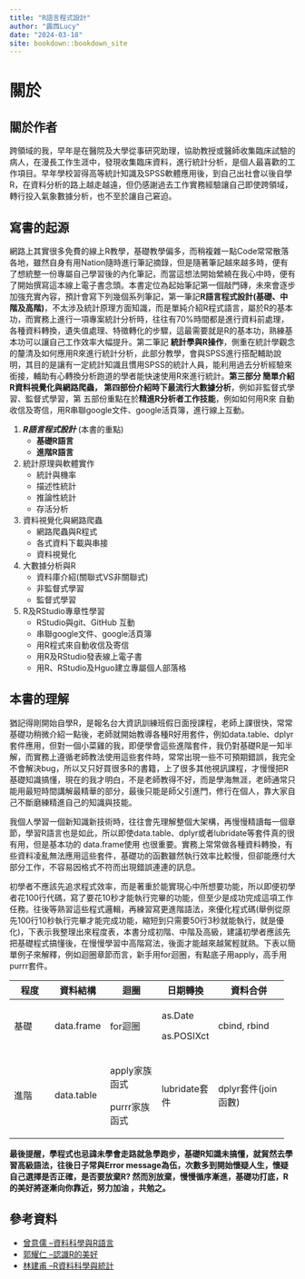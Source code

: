 ```yaml
---
title: "R語言程式設計"
author: "露西Lucy"
date: "2024-03-18"
site: bookdown::bookdown_site
---
```


# 關於

## 關於作者

跨領域的我，早年是在醫院及大學從事研究助理，協助教授或醫師收集臨床試驗的病人，在漫長工作生涯中，發現收集臨床資料，進行統計分析，是個人最喜歡的工作項目。早年學校習得高等統計知識及SPSS軟體應用後，到自己出社會以後自學R，在資料分析的路上越走越遠，但仍感謝過去工作實務經驗讓自己即使跨領域，轉行投入氣象數據分析，也不至於讓自己窘迫。

## 寫書的起源

網路上其實很多免費的線上R教學，基礎教學偏多，而稍複雜一點Code常常散落各地，雖然自身有用Nation隨時進行筆記摘錄，但是隨著筆記越來越多時，便有了想統整一份專屬自己學習後的內化筆記，而當這想法開始縈繞在我心中時，便有了開始撰寫這本線上電子書念頭。本書定位為起始筆記第一個敲門磚，未來會逐步加強充實內容，預計會寫下列幾個系列筆記，第一筆記**R語言程式設計(基礎、中階及高階)**，不太涉及統計原理方面知識，而是單純介紹R程式語言，屬於R的基本功，而實務上進行一項專案統計分析時，往往有70%時間都是進行資料前處理，各種資料轉換，遺失值處理、特徵轉化的步驟，這最需要就是R的基本功，熟練基本功可以讓自己工作效率大幅提升。第二筆記 **統計學與R操作**，側重在統計學觀念的釐清及如何應用R來進行統計分析，此部分教學，會與SPSS進行搭配輔助說明，其目的是讓有一定統計知識且慣用SPSS的統計人員，能利用過去分析經驗來銜接，輔助有心轉換分析跑道的學者能快速使用R來進行統計。**第三部分 簡單介紹R資料視覺化與網路爬蟲， 第四部份介紹時下最流行大數據分析**，例如非監督式學習、監督式學習，第 五部份重點在於**精進R分析者工作技能**，例如如何用R來 自動收信及寄信，用R串聯google文件、google活頁簿，進行線上互動。

1.  ***R語言程式設計*** (本書的重點)
    -   **基礎R語言**
    -   **進階R語言**
2.  統計原理與軟體實作
    -   統計與機率
    -   描述性統計
    -   推論性統計
    -   存活分析
3.  資料視覺化與網路爬蟲
    -   網路爬蟲與R程式
    -   各式資料下載與串接
    -   資料視覺化
4.  大數據分析與R
    -   資料庫介紹(關聯式VS非關聯式)
    -   非監督式學習
    -   監督式學習
5.  R及RStudio專章性學習
    -   RStudio與git、GitHub 互動
    -   串聯google文件、google活頁簿
    -   用R程式來自動收信及寄信
    -   用R及RStudio發表線上電子書
    -   用R、RStudio及Hguo建立專屬個人部落格

## 本書的理解

猶記得剛開始自學R，是報名台大資訊訓練班假日面授課程，老師上課很快，常常基礎功稍微介紹一點後，老師就開始教導各種R好用套件，例如data.table、dplyr套件應用，但對一個小菜雞的我，即便學會這些進階套件，我仍對基礎R是一知半解，而實務上遵循老師教法使用這些套件時，常常出現一些不可預期錯誤，我完全不會解決bug，所以又只好買很多R的書籍，上了很多其他視訊課程，才慢慢把R基礎知識搞懂，現在的我才明白，不是老師教得不好，而是學海無涯，老師通常只能用最短時間講解最精華的部分，最後只能是師父引進門，修行在個人，靠大家自己不斷磨練精進自己的知識與技能。

我個人學習一個新知識新技術時，往往會先理解整個大架構，再慢慢精讀每一個章節，學習R語言也是如此，所以即使data.table、dplyr或者lubridate等套件真的很有用，但是基本功的 data.frame使用 也很重要。實務上常常做各種資料轉換，有些資料凌亂無法應用這些套件，基礎功的函數雖然執行效率比較慢，但卻能應付大部分工作，不容易因格式不符而出現錯誤連連的訊息。

初學者不應該先追求程式效率，而是著重於能實現心中所想要功能，所以即便初學者花100行代碼，寫了要花10秒才能執行完畢的功能，但至少是成功完成這項工作任務。往後等熟習這些程式邏輯，再練習寫更進階語法，來優化程式碼(舉例從原先100行10秒執行完畢才能完成功能，縮短到只需要50行3秒就能執行，就是優化)，下表示我整理出來程度表，本書分成初階、中階及高級，建議初學者應該先把基礎程式搞懂後，在慢慢學習中高階寫法，後面才能越來越駕輕就熟。下表以簡單例子來解釋，例如迴圈章節而言，新手用for迴圈，有點底子用apply，高手用purrr套件。

+------------+------------+---------------+---------------+---------------------+
| 程度       | 資料結構   | 迴圈          | 日期轉換      | 資料合併            |
+============+============+===============+===============+=====================+
| 基礎       | data.frame | for迴圈       | as.Date       | cbind, rbind        |
|            |            |               |               |                     |
|            |            |               | as.POSIXct    |                     |
+------------+------------+---------------+---------------+---------------------+
| 進階       | data.table | apply家族函式 | lubridate套件 | dplyr套件(join函數) |
|            |            |               |               |                     |
|            |            | purrr家族函式 |               |                     |
+------------+------------+---------------+---------------+---------------------+

**最後提醒，學程式也忌諱未學會走路就急學跑步，基礎R知識未搞懂，就貿然去學習高級語法，往後日子常與Error message為伍，次數多到開始懷疑人生，懷疑自己選擇是否正確，是否要放棄R? 然而別放棄，慢慢循序漸進，基礎功打底，R的美好將逐漸向你靠近，努力加油 ，共勉之。**

## 參考資料

-   [曾意儒 --資料科學與R語言](https://yijutseng.github.io/DataScienceRBook/)
-   [郭耀仁 --認識R的美好](https://bookdown.org/tonykuoyj/eloquentr/)
-   [林建甫 --R資料科學與統計](https://bookdown.org/jefflinmd38/r4biost/)
